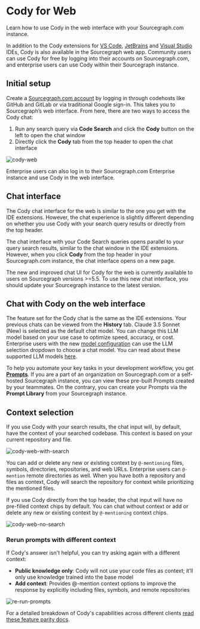 # Cody for Web

<p className="subtitle">Learn how to use Cody in the web interface with your Sourcegraph.com instance.</p>

In addition to the Cody extensions for [VS Code](/cody/clients/install-vscode), [JetBrains](/cody/clients/install-jetbrains) and [Visual Studio](/cody/clients/install-visual-studio ) IDEs, Cody is also available in the Sourcegraph web app. Community users can use Cody for free by logging into their accounts on Sourcegraph.com, and enterprise users can use Cody within their Sourcegraph instance.

<LinkCards>
    <LinkCard href="https://sourcegraph.com/cody/chat" imgSrc="https://sourcegraph.com/.assets/img/sourcegraph-mark.svg" imgAlt="Cody for Web" title="Cody for Web" description="Use Cody in the Sourcegraph Web App." />
</LinkCards>

## Initial setup

Create a [Sourcegraph.com account](https://sourcegraph.com/sign-up) by logging in through codehosts like GitHub and GitLab or via traditional Google sign-in. This takes you to Sourcegraph’s web interface. From here, there are two ways to access the Cody chat:

1. Run any search query via **Code Search** and click the **Cody** button on the left to open the chat window
2. Directly click the **Cody** tab from the top header to open the chat interface

![cody-web](https://storage.googleapis.com/sourcegraph-assets/Docs/cody-web-0724.jpg)

Enterprise users can also log in to their Sourcegraph.com Enterprise instance and use Cody in the web interface.

## Chat interface

The Cody chat interface for the web is similar to the one you get with the IDE extensions. However, the chat experience is slightly different depending on whether you use Cody with your search query results or directly from the top header.

The chat interface with your Code Search queries opens parallel to your query search results, similar to the chat window in the IDE extensions. However, when you click **Cody** from the top header in your Sourcegraph.com instance, the chat interface opens on a new page.

<Callout type="info"> The new and improved chat UI for Cody for the web is currently available to users on Sourcegraph versions >=5.5. To use this new chat interface, you should update your Sourcegraph instance to the latest version.</Callout>

## Chat with Cody on the web interface

The feature set for the Cody chat is the same as the IDE extensions. Your previous chats can be viewed from the **History** tab. Claude 3.5 Sonnet (New) is selected as the default chat model. You can change this LLM model based on your use case to optimize speed, accuracy, or cost. Enterprise users with the new [model configuration](/cody/clients/model-configuration) can use the LLM selection dropdown to choose a chat model. You can read about these supported LLM models [here](/cody/capabilities/supported-models#chat-and-commands).

To help you automate your key tasks in your development workflow, you get **[Prompts](/cody/capabilities/commands)**. If you are a part of an organization on Sourcegraph.com or a self-hosted Sourcegraph instance, you can view these pre-built Prompts created by your teammates. On the contrary, you can create your Prompts via the **Prompt Library** from your Sourcegraph instance.

## Context selection

If you use Cody with your search results, the chat input will, by default, have the context of your searched codebase. This context is based on your current repository and file.

![cody-web-with-search](https://storage.googleapis.com/sourcegraph-assets/Docs/cody-web-search-results-1124.png)

You can add or delete any new or existing context by `@-mentioning` files, symbols, directories, repositories, and web URLs. Enterprise users can `@-mention` remote directories as well. When you have both a repository and files as context, Cody will search the repository for context while prioritizing the mentioned files.

If you use Cody directly from the top header, the chat input will have no pre-filled context chips by default. You can chat without context or add or delete any new or existing context by `@-mentioning` context chips.

![cody-web-no-search](https://storage.googleapis.com/sourcegraph-assets/Docs/cody-web-top-header-1124.png)

### Rerun prompts with different context

If Cody's answer isn't helpful, you can try asking again with a different context:

- **Public knowledge only**: Cody will not use your code files as context; it’ll only use knowledge trained into the base model
- **Add context**: Provides @-mention context options to improve the response by explicitly including files, symbols, and remote repositories

![re-run-prompts](https://storage.googleapis.com/sourcegraph-assets/Docs/rerun-prompt-web-0724.jpg)

<Callout type="tip">For a detailed breakdown of Cody's capabilities across different clients [read these feature parity docs](/cody/clients/feature-reference).</Callout>
